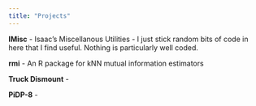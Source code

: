 ```yaml
---
title: "Projects"
---
```


**IMisc** - Isaac's Miscellanous Utilities - I just stick random bits of code in here that I find useful. Nothing is particularly well coded.

**rmi** - An R package for kNN mutual information estimators

**Truck Dismount** -

**PiDP-8** - 
